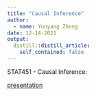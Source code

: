 ```yaml
---
title: "Causal Inference"
author:
  - name: Yunyang Zhong
date: 12-14-2021
output:
  distill::distill_article:
    self_contained: false
---
```


STAT451 - Causal Inference:

[presentation](https://docs.google.com/presentation/d/1MAMqiuQNz8moN81Cf-GnFAp0z4kRL1DZ5HBzAYZK8O4/edit)
